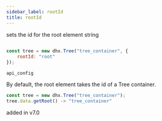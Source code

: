 ```yaml
---
sidebar_label: rootId
title: rootId
---
```



          


<Short>
 sets the id for the root element






</Short>



<Type>
 string


</Type>


~~~js
 
const tree = new dhx.Tree("tree_container", {
    rootId: "root"
});


~~~
	api_config

<Descr>
 
By default, the root element takes the id of a Tree container.

~~~js
const tree = new dhx.Tree("tree_container");
tree.data.getRoot() -> "tree_container"
~~~


</Descr>


 added in v7.0
